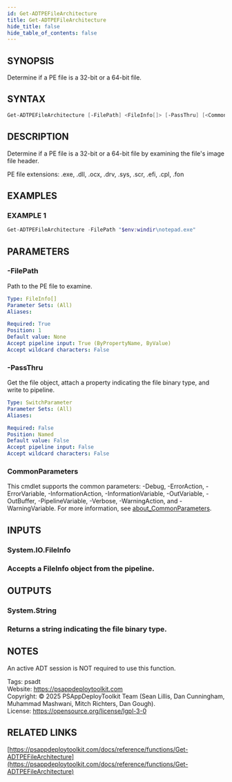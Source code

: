 ```yaml
---
id: Get-ADTPEFileArchitecture
title: Get-ADTPEFileArchitecture
hide_title: false
hide_table_of_contents: false
---
```


## SYNOPSIS

Determine if a PE file is a 32-bit or a 64-bit file.

## SYNTAX

```powershell
Get-ADTPEFileArchitecture [-FilePath] <FileInfo[]> [-PassThru] [<CommonParameters>]
```

## DESCRIPTION

Determine if a PE file is a 32-bit or a 64-bit file by examining the file's image file header.

PE file extensions: .exe, .dll, .ocx, .drv, .sys, .scr, .efi, .cpl, .fon

## EXAMPLES

### EXAMPLE 1

```powershell
Get-ADTPEFileArchitecture -FilePath "$env:windir\notepad.exe"
```

## PARAMETERS

### -FilePath

Path to the PE file to examine.

```yaml
Type: FileInfo[]
Parameter Sets: (All)
Aliases:

Required: True
Position: 1
Default value: None
Accept pipeline input: True (ByPropertyName, ByValue)
Accept wildcard characters: False
```

### -PassThru

Get the file object, attach a property indicating the file binary type, and write to pipeline.

```yaml
Type: SwitchParameter
Parameter Sets: (All)
Aliases:

Required: False
Position: Named
Default value: False
Accept pipeline input: False
Accept wildcard characters: False
```

### CommonParameters

This cmdlet supports the common parameters: -Debug, -ErrorAction, -ErrorVariable, -InformationAction, -InformationVariable, -OutVariable, -OutBuffer, -PipelineVariable, -Verbose, -WarningAction, and -WarningVariable. For more information, see [about_CommonParameters](http://go.microsoft.com/fwlink/?LinkID=113216).

## INPUTS

### System.IO.FileInfo

### Accepts a FileInfo object from the pipeline.
## OUTPUTS

### System.String

### Returns a string indicating the file binary type.
## NOTES
An active ADT session is NOT required to use this function.

Tags: psadt<br />
Website: https://psappdeploytoolkit.com<br />
Copyright: © 2025 PSAppDeployToolkit Team (Sean Lillis, Dan Cunningham, Muhammad Mashwani, Mitch Richters, Dan Gough).<br />
License: https://opensource.org/license/lgpl-3-0

## RELATED LINKS

[https://psappdeploytoolkit.com/docs/reference/functions/Get-ADTPEFileArchitecture](https://psappdeploytoolkit.com/docs/reference/functions/Get-ADTPEFileArchitecture)
